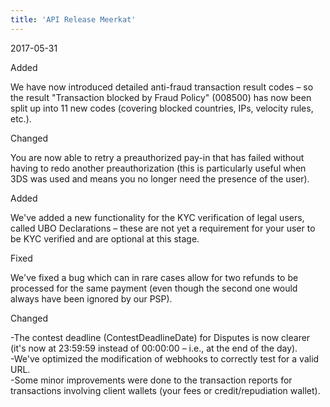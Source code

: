 ```yaml
---
title: 'API Release Meerkat'  
---
```

<span class="date">2017-05-31</span>  
  
  
<div class="pill pill-green">Added</div>  
  

We have now introduced detailed anti-fraud transaction result codes – so the result "Transaction blocked by Fraud Policy" (008500) has now been split up into 11 new codes (covering blocked countries, IPs, velocity rules, etc.).  
<div class="pill pill-purple">Changed</div>  
  

You are now able to retry a preauthorized pay-in that has failed without having to redo another preauthorization (this is particularly useful when 3DS was used and means you no longer need the presence of the user).  
<div class="pill pill-green">Added</div>  
  

We've added a new functionality for the KYC verification of legal users, called UBO Declarations – these are not yet a requirement for your user to be KYC verified and are optional at this stage.  
<div class="pill pill-red">Fixed</div>  
  

We've fixed a bug which can in rare cases allow for two refunds to be processed for the same payment (even though the second one would always have been ignored by our PSP).  
<div class="pill pill-purple">Changed</div>  
  
-The contest deadline (ContestDeadlineDate) for Disputes is now clearer (it's now at 23:59:59 instead of 00:00:00 – i.e., at the end of the day).  
-We've optimized the modification of webhooks to correctly test for a valid URL.  
-Some minor improvements were done to the transaction reports for transactions involving client wallets (your fees or credit/repudiation wallet).